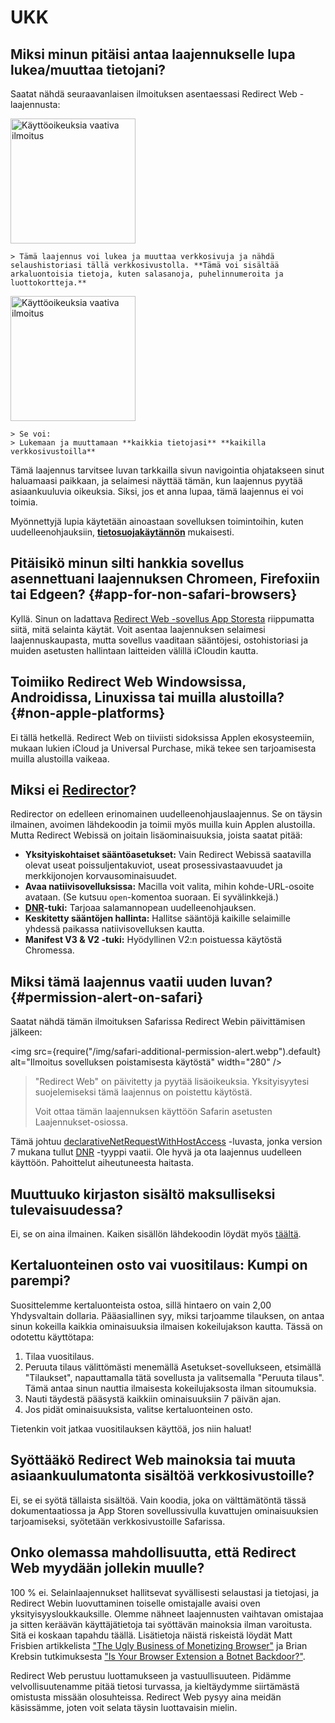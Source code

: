 
# UKK

## Miksi minun pitäisi antaa laajennukselle lupa lukea/muuttaa tietojani?

Saatat nähdä seuraavanlaisen ilmoituksen asentaessasi Redirect Web -laajennusta:

<IfBrowserStore stores='appStore'>
    <Image src={PermissionAlertSafari} alt="Käyttöoikeuksia vaativa ilmoitus" width="200" margin="0 0 16px 0" hasShadow={true} />

    > Tämä laajennus voi lukea ja muuttaa verkkosivuja ja nähdä selaushistoriasi tällä verkkosivustolla. **Tämä voi sisältää arkaluontoisia tietoja, kuten salasanoja, puhelinnumeroita ja luottokortteja.**
</IfBrowserStore>

<IfBrowserStore stores='appStore' includes={false}>
    <Image src={PermissionAlertChrome} alt="Käyttöoikeuksia vaativa ilmoitus" height="200" hasRoundedCorners={true} hasShadow={true} margin="0 0 16px 0" />

    > Se voi:  
    > Lukemaan ja muuttamaan **kaikkia tietojasi** **kaikilla verkkosivustoilla**
</IfBrowserStore>

Tämä laajennus tarvitsee luvan tarkkailla sivun navigointia ohjatakseen sinut haluamaasi paikkaan, ja selaimesi näyttää tämän, kun laajennus pyytää asiaankuuluvia oikeuksia. Siksi, jos et anna lupaa, tämä laajennus ei voi toimia.

Myönnettyjä lupia käytetään ainoastaan sovelluksen toimintoihin, kuten uudelleenohjauksiin, **[tietosuojakäytännön](./privacy-policy)** mukaisesti.

## Pitäisikö minun silti hankkia sovellus asennettuani laajennuksen Chromeen, Firefoxiin tai Edgeen? \{#app-for-non-safari-browsers}

Kyllä. Sinun on ladattava [Redirect Web -sovellus App Storesta](https://apps.apple.com/app/id1571283503) riippumatta siitä, mitä selainta käytät. Voit asentaa laajennuksen selaimesi laajennuskaupasta, mutta sovellus vaaditaan sääntöjesi, ostohistoriasi ja muiden asetusten hallintaan laitteiden välillä iCloudin kautta.

## Toimiiko Redirect Web Windowsissa, Androidissa, Linuxissa tai muilla alustoilla? \{#non-apple-platforms}

Ei tällä hetkellä. Redirect Web on tiiviisti sidoksissa Applen ekosysteemiin, mukaan lukien iCloud ja Universal Purchase, mikä tekee sen tarjoamisesta muilla alustoilla vaikeaa.

## Miksi ei [Redirector](https://github.com/einaregilsson/Redirector)?

Redirector on edelleen erinomainen uudelleenohjauslaajennus. Se on täysin ilmainen, avoimen lähdekoodin ja toimii myös muilla kuin Applen alustoilla. Mutta Redirect Webissä on joitain lisäominaisuuksia, joista saatat pitää:

*   **Yksityiskohtaiset sääntöasetukset:** Vain Redirect Webissä saatavilla olevat useat poissuljentakuviot, useat prosessivastaavuudet ja merkkijonojen korvausominaisuudet.
*   **Avaa natiivisovelluksissa:** Macilla voit valita, mihin kohde-URL-osoite avataan. (Se kutsuu `open`-komentoa suoraan. Ei syvälinkkejä.)
*   **[DNR](https://blog.mozilla.org/addons/2023/05/17/declarativenetrequest-available-in-firefox/)-tuki:** Tarjoaa salamannopean uudelleenohjauksen.
*   **Keskitetty sääntöjen hallinta:** Hallitse sääntöjä kaikille selaimille yhdessä paikassa natiivisovelluksen kautta.
*   **Manifest V3 & V2 -tuki:** Hyödyllinen V2:n poistuessa käytöstä Chromessa.

## Miksi tämä laajennus vaatii uuden luvan? \{#permission-alert-on-safari}

Saatat nähdä tämän ilmoituksen Safarissa Redirect Webin päivittämisen jälkeen:

<img src={require("/img/safari-additional-permission-alert.webp").default} alt="Ilmoitus sovelluksen poistamisesta käytöstä" width="280" />

> "Redirect Web" on päivitetty ja pyytää lisäoikeuksia. Yksityisyytesi suojelemiseksi tämä laajennus on poistettu käytöstä.
>
> Voit ottaa tämän laajennuksen käyttöön Safarin asetusten Laajennukset-osiossa.

Tämä johtuu [declarativeNetRequestWithHostAccess](https://developer.apple.com/documentation/safariservices/safari_web_extensions/blocking_content_with_your_safari_web_extension) -luvasta, jonka version 7 mukana tullut [DNR](./rule-settings#type) -tyyppi vaatii. Ole hyvä ja ota laajennus uudelleen käyttöön. Pahoittelut aiheutuneesta haitasta.

## Muuttuuko kirjaston sisältö maksulliseksi tulevaisuudessa?

Ei, se on aina ilmainen. Kaiken sisällön lähdekoodin löydät myös [täältä](https://github.com/mshibanami/redirect-web/tree/main/library).

## Kertaluonteinen osto vai vuositilaus: Kumpi on parempi?

Suosittelemme kertaluonteista ostoa, sillä hintaero on vain 2,00 Yhdysvaltain dollaria.
Pääasiallinen syy, miksi tarjoamme tilauksen, on antaa sinun kokeilla kaikkia ominaisuuksia ilmaisen kokeilujakson kautta. Tässä on odotettu käyttötapa:

1.  Tilaa vuositilaus.
2.  Peruuta tilaus välittömästi menemällä Asetukset-sovellukseen, etsimällä "Tilaukset", napauttamalla tätä sovellusta ja valitsemalla "Peruuta tilaus". Tämä antaa sinun nauttia ilmaisesta kokeilujaksosta ilman sitoumuksia.
3.  Nauti täydestä pääsystä kaikkiin ominaisuuksiin 7 päivän ajan.
4.  Jos pidät ominaisuuksista, valitse kertaluonteinen osto.

Tietenkin voit jatkaa vuositilauksen käyttöä, jos niin haluat!

## Syöttääkö Redirect Web mainoksia tai muuta asiaankuulumatonta sisältöä verkkosivustoille?

Ei, se ei syötä tällaista sisältöä. Vain koodia, joka on välttämätöntä tässä dokumentaatiossa ja App Storen sovellussivulla kuvattujen ominaisuuksien tarjoamiseksi, syötetään verkkosivustoille Safarissa.

## Onko olemassa mahdollisuutta, että Redirect Web myydään jollekin muulle?

100 % ei. Selainlaajennukset hallitsevat syvällisesti selaustasi ja tietojasi, ja Redirect Webin luovuttaminen toiselle omistajalle avaisi oven yksityisyysloukkauksille. Olemme nähneet laajennusten vaihtavan omistajaa ja sitten keräävän käyttäjätietoja tai syöttävän mainoksia ilman varoitusta. Sitä ei koskaan tapahdu täällä. Lisätietoja näistä riskeistä löydät Matt Frisbien artikkelista ["The Ugly Business of Monetizing Browser"](https://mattfrisbie.substack.com/p/the-ugly-business-of-monetizing-browser) ja Brian Krebsin tutkimuksesta ["Is Your Browser Extension a Botnet Backdoor?"](https://krebsonsecurity.com/2021/03/is-your-browser-extension-a-botnet-backdoor/).

Redirect Web perustuu luottamukseen ja vastuullisuuteen. Pidämme velvollisuutenamme pitää tietosi turvassa, ja kieltäydymme siirtämästä omistusta missään olosuhteissa. Redirect Web pysyy aina meidän käsissämme, joten voit selata täysin luottavaisin mielin.